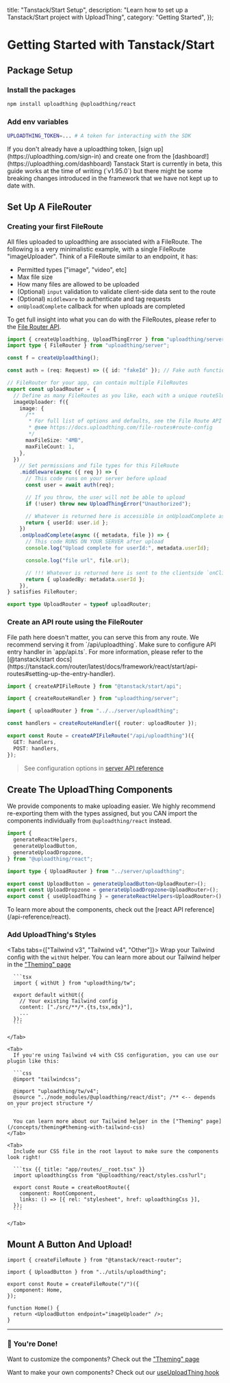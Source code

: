 
  title: "Tanstack/Start Setup",
  description: "Learn how to set up a Tanstack/Start project with UploadThing",
  category: "Getting Started",
});

# Getting Started with Tanstack/Start

## Package Setup

### Install the packages

```bash npm2yarn
npm install uploadthing @uploadthing/react
```

### Add env variables

```bash
UPLOADTHING_TOKEN=... # A token for interacting with the SDK
```

<Warning>
  If you don't already have a uploadthing token, [sign
  up](https://uploadthing.com/sign-in) and create one from the
  [dashboard!](https://uploadthing.com/dashboard)
</Warning>

<Note>
  Tanstack Start is currently in beta, this guide works at the time of writing
  (`v1.95.0`) but there might be some breaking changes introduced in the
  framework that we have not kept up to date with.
</Note>

## Set Up A FileRouter

### Creating your first FileRoute

All files uploaded to uploadthing are associated with a FileRoute. The following
is a very minimalistic example, with a single FileRoute "imageUploader". Think
of a FileRoute similar to an endpoint, it has:

- Permitted types ["image", "video", etc]
- Max file size
- How many files are allowed to be uploaded
- (Optional) `input` validation to validate client-side data sent to the route
- (Optional) `middleware` to authenticate and tag requests
- `onUploadComplete` callback for when uploads are completed

To get full insight into what you can do with the FileRoutes, please refer to
the [File Router API](/file-routes).

```ts {{ title: "app/server/uploadthing.ts" }}
import { createUploadthing, UploadThingError } from "uploadthing/server";
import type { FileRouter } from "uploadthing/server";

const f = createUploadthing();

const auth = (req: Request) => ({ id: "fakeId" }); // Fake auth function

// FileRouter for your app, can contain multiple FileRoutes
export const uploadRouter = {
  // Define as many FileRoutes as you like, each with a unique routeSlug
  imageUploader: f({
    image: {
      /**
       * For full list of options and defaults, see the File Route API reference
       * @see https://docs.uploadthing.com/file-routes#route-config
       */
      maxFileSize: "4MB",
      maxFileCount: 1,
    },
  })
    // Set permissions and file types for this FileRoute
    .middleware(async ({ req }) => {
      // This code runs on your server before upload
      const user = await auth(req);

      // If you throw, the user will not be able to upload
      if (!user) throw new UploadThingError("Unauthorized");

      // Whatever is returned here is accessible in onUploadComplete as `metadata`
      return { userId: user.id };
    })
    .onUploadComplete(async ({ metadata, file }) => {
      // This code RUNS ON YOUR SERVER after upload
      console.log("Upload complete for userId:", metadata.userId);

      console.log("file url", file.url);

      // !!! Whatever is returned here is sent to the clientside `onClientUploadComplete` callback
      return { uploadedBy: metadata.userId };
    }),
} satisfies FileRouter;

export type UploadRouter = typeof uploadRouter;
```

### Create an API route using the FileRouter

<Note>
  File path here doesn't matter, you can serve this from any route. We recommend
  serving it from `/api/uploadthing`.
</Note>

<Warning>
  Make sure to configure API entry handler in `app/api.ts`. For more
  information, please refer to the [@tanstack/start
  docs](https://tanstack.com/router/latest/docs/framework/react/start/api-routes#setting-up-the-entry-handler).
</Warning>

```ts {{ title: "app/routes/api/uploadthing.ts" }}
import { createAPIFileRoute } from "@tanstack/start/api";

import { createRouteHandler } from "uploadthing/server";

import { uploadRouter } from "../../server/uploadthing";

const handlers = createRouteHandler({ router: uploadRouter });

export const Route = createAPIFileRoute("/api/uploadthing")({
  GET: handlers,
  POST: handlers,
});
```

> See configuration options in
> [server API reference](/api-reference/server#create-route-handler)

## Create The UploadThing Components

We provide components to make uploading easier. We highly recommend re-exporting
them with the types assigned, but you CAN import the components individually
from `@uploadthing/react` instead.

```ts {{ title: "app/utils/uploadthing.ts" }}
import {
  generateReactHelpers,
  generateUploadButton,
  generateUploadDropzone,
} from "@uploadthing/react";

import type { UploadRouter } from "../server/uploadthing";

export const UploadButton = generateUploadButton<UploadRouter>();
export const UploadDropzone = generateUploadDropzone<UploadRouter>();
export const { useUploadThing } = generateReactHelpers<UploadRouter>();
```

<Note>
  To learn more about the components, check out the [react API
  reference](/api-reference/react).
</Note>

### Add UploadThing's Styles

<Tabs tabs={["Tailwind v3", "Tailwind v4", "Other"]}>
    <Tab>
      Wrap your Tailwind config with the `withUt` helper. You can learn more about our
      Tailwind helper in the ["Theming" page](/concepts/theming#theming-with-tailwind-css)

      ```tsx
      import { withUt } from "uploadthing/tw";

      export default withUt({
        // Your existing Tailwind config
        content: ["./src/**/*.{ts,tsx,mdx}"],
        ...
      });
      ```

    </Tab>

    <Tab>
      If you're using Tailwind v4 with CSS configuration, you can use our plugin like this:

      ```css
      @import "tailwindcss";

      @import "uploadthing/tw/v4";
      @source "../node_modules/@uploadthing/react/dist"; /** <-- depends on your project structure */
      ```

      You can learn more about our Tailwind helper in the ["Theming" page](/concepts/theming#theming-with-tailwind-css)
    </Tab>

    <Tab>
      Include our CSS file in the root layout to make sure the components look right!

      ```tsx {{ title: "app/routes/__root.tsx" }}
      import uploadthingCss from "@uploadthing/react/styles.css?url";

      export const Route = createRootRoute({
        component: RootComponent,
        links: () => [{ rel: "stylesheet", href: uploadthingCss }],
      });
      ```

    </Tab>

</Tabs>

## Mount A Button And Upload!

```tsx {{ title: "app/routes/index.tsx" }}
import { createFileRoute } from "@tanstack/react-router";

import { UploadButton } from "../utils/uploadthing";

export const Route = createFileRoute("/")({
  component: Home,
});

function Home() {
  return <UploadButton endpoint="imageUploader" />;
}
```

---

### 🎉 You're Done!

Want to customize the components? Check out the
["Theming" page](/concepts/theming)

Want to make your own components? Check out our
[useUploadThing hook](/api-reference/react#use-upload-thing)
